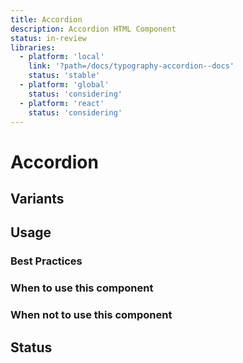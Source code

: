 ```yaml
---
title: Accordion
description: Accordion HTML Component
status: in-review
libraries:
  - platform: 'local'
    link: '?path=/docs/typography-accordion--docs'
    status: 'stable'
  - platform: 'global'
    status: 'considering'
  - platform: 'react'
    status: 'considering'
---
```


# Accordion

## Variants

## Usage

### Best Practices

### When to use this component

### When not to use this component

## Status

<ComponentStatusBlock componentId="accordion" />